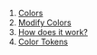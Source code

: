 1. [Colors](#colors)
2. [Modify Colors](#modify-colors)
3. [How does it work?](#how-does-it-work?)
4. [Color Tokens](#color-tokens)


